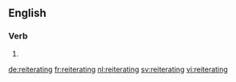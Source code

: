 ==English==

===Verb===
{{head|en|present participle}}

# {{present participle of|reiterate|lang=en}}

[[de:reiterating]]
[[fr:reiterating]]
[[nl:reiterating]]
[[sv:reiterating]]
[[vi:reiterating]]